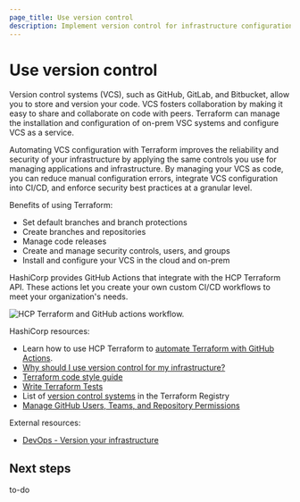 ```yaml
---
page_title: Use version control
description: Implement version control for infrastructure configuration to enable collaboration, change tracking, and rollback capabilities.
---
```


# Use version control

Version control systems (VCS), such as GitHub, GitLab, and Bitbucket, allow you to store and version your code. VCS fosters collaboration by making it easy to share and collaborate on code with peers. Terraform can manage the installation and configuration of on-prem VSC systems and configure VCS as a service. 

Automating VCS configuration with Terraform improves the reliability and security of your infrastructure by applying the same controls you use for managing applications and infrastructure. By managing your VCS as code, you can reduce manual configuration errors, integrate VCS configuration into CI/CD, and enforce security best practices at a granular level.

Benefits of using Terraform:
- Set default branches and branch protections
- Create branches and repositories
- Manage code releases
- Create and manage security controls, users, and groups
- Install and configure your VCS in the cloud and on-prem

HashiCorp provides GitHub Actions that integrate with the HCP Terraform API. These actions let you create your own custom CI/CD workflows to meet your organization's needs.

![HCP Terraform and GitHub actions workflow.](/img/well-architected-framework/hcp-tf-github-actions-workflow.png)

HashiCorp resources:
- Learn how to use HCP Terraform to [automate Terraform with GitHub Actions](/terraform/tutorials/automation/github-actions).
- [Why should I use version control for my infrastructure?](https://www.hashicorp.com/resources/why-use-version-control-for-infrastructure)
- [Terraform code style guide](/terraform/language/style)
- [Write Terraform Tests](/terraform/tutorials/configuration-language/test)
- List of [version control systems](https://registry.terraform.io/browse/providers?category=version-control-systems) in the Terraform Registry
- [Manage GitHub Users, Teams, and Repository Permissions](/terraform/tutorials/it-saas/github-user-teams)


External resources:
- [DevOps - Version your infrastructure](https://devops.com/version-your-infrastructure/)

## Next steps

to-do